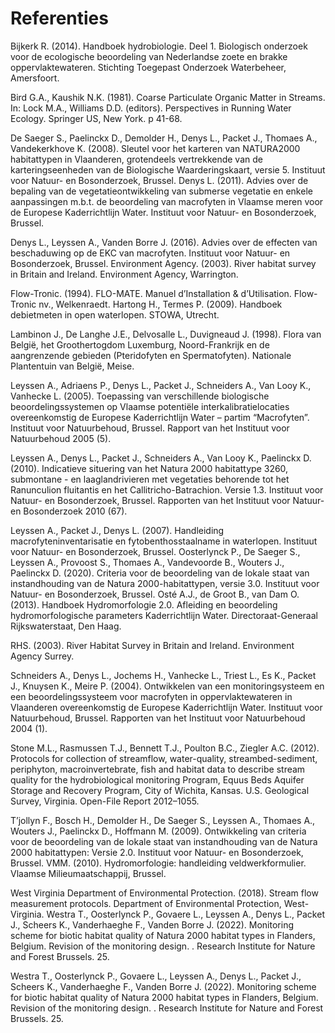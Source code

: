 # Referenties {.unnumbered}

Bijkerk R.
(2014).
Handboek hydrobiologie.
Deel 1.
Biologisch onderzoek voor de ecologische beoordeling van Nederlandse zoete en brakke oppervlaktewateren.
Stichting Toegepast Onderzoek Waterbeheer, Amersfoort.

Bird G.A., Kaushik N.K.
(1981).
Coarse Particulate Organic Matter in Streams.
In: Lock M.A., Williams D.D.
(editors).
Perspectives in Running Water Ecology.
Springer US, New York.
p 41-68.

De Saeger S., Paelinckx D., Demolder H., Denys L., Packet J., Thomaes A., Vandekerkhove K.
(2008).
Sleutel voor het karteren van NATURA2000 habitattypen in Vlaanderen, grotendeels vertrekkende van de karteringseenheden van de Biologische Waarderingskaart, versie 5.
Instituut voor Natuur- en Bosonderzoek, Brussel.
Denys L.
(2011).
Advies over de bepaling van de vegetatieontwikkeling van submerse vegetatie en enkele aanpassingen m.b.t. de beoordeling van macrofyten in Vlaamse meren voor de Europese Kaderrichtlijn Water.
Instituut voor Natuur- en Bosonderzoek, Brussel.

Denys L., Leyssen A., Vanden Borre J.
(2016).
Advies over de effecten van beschaduwing op de EKC van macrofyten.
Instituut voor Natuur- en Bosonderzoek, Brussel.
Environment Agency.
(2003).
River habitat survey in Britain and Ireland.
Environment Agency, Warrington.

Flow-Tronic.
(1994).
FLO-MATE.
Manuel d'Installation & d'Utilisation.
Flow-Tronic nv., Welkenraedt.
Hartong H., Termes P. (2009).
Handboek debietmeten in open waterlopen.
STOWA, Utrecht.

Lambinon J., De Langhe J.E., Delvosalle L., Duvigneaud J.
(1998).
Flora van België, het Groothertogdom Luxemburg, Noord-Frankrijk en de aangrenzende gebieden (Pteridofyten en Spermatofyten).
Nationale Plantentuin van België, Meise.

Leyssen A., Adriaens P., Denys L., Packet J., Schneiders A., Van Looy K., Vanhecke L.
(2005).
Toepassing van verschillende biologische beoordelingssystemen op Vlaamse potentiële interkalibratielocaties overeenkomstig de Europese Kaderrichtlijn Water -- partim "Macrofyten".
Instituut voor Natuurbehoud, Brussel.
Rapport van het Instituut voor Natuurbehoud 2005 (5).

Leyssen A., Denys L., Packet J., Schneiders A., Van Looy K., Paelinckx D.
(2010).
Indicatieve situering van het Natura 2000 habitattype 3260, submontane - en laaglandrivieren met vegetaties behorende tot het Ranunculion fluitantis en het Callitricho-Batrachion.
Versie 1.3.
Instituut voor Natuur- en Bosonderzoek, Brussel.
Rapporten van het Instituut voor Natuur- en Bosonderzoek 2010 (67).

Leyssen A., Packet J., Denys L.
(2007).
Handleiding macrofyteninventarisatie en fytobenthosstaalname in waterlopen.
Instituut voor Natuur- en Bosonderzoek, Brussel.
Oosterlynck P., De Saeger S., Leyssen A., Provoost S., Thomaes A., Vandevoorde B., Wouters J., Paelinckx D.
(2020).
Criteria voor de beoordeling van de lokale staat van instandhouding van de Natura 2000-habitattypen, versie 3.0.
Instituut voor Natuur- en Bosonderzoek, Brussel.
Osté A.J., de Groot B., van Dam O.
(2013).
Handboek Hydromorfologie 2.0.
Afleiding en beoordeling hydromorfologische parameters Kaderrichtlijn Water.
Directoraat-Generaal Rijkswaterstaat, Den Haag.

RHS.
(2003).
River Habitat Survey in Britain and Ireland.
Environment Agency Surrey.

Schneiders A., Denys L., Jochems H., Vanhecke L., Triest L., Es K., Packet J., Knuysen K., Meire P. (2004).
Ontwikkelen van een monitoringsysteem en een beoordelingssysteem voor macrofyten in oppervlaktewateren in Vlaanderen overeenkomstig de Europese Kaderrichtlijn Water.
Instituut voor Natuurbehoud, Brussel.
Rapporten van het Instituut voor Natuurbehoud 2004 (1).

Stone M.L., Rasmussen T.J., Bennett T.J., Poulton B.C., Ziegler A.C.
(2012).
Protocols for collection of streamflow, water-quality, streambed-sediment, periphyton, macroinvertebrate, fish and habitat data to describe stream quality for the hydrobiological monitoring Program, Equus Beds Aquifer Storage and Recovery Program, City of Wichita, Kansas.
U.S. Geological Survey, Virginia.
Open-File Report 2012--1055.

T'jollyn F., Bosch H., Demolder H., De Saeger S., Leyssen A., Thomaes A., Wouters J., Paelinckx D., Hoffmann M.
(2009).
Ontwikkeling van criteria voor de beoordeling van de lokale staat van instandhouding van de Natura 2000 habitattypen: Versie 2.0.
Instituut voor Natuur- en Bosonderzoek, Brussel.
VMM.
(2010).
Hydromorfologie: handleiding veldwerkformulier.
Vlaamse Milieumaatschappij, Brussel.

West Virginia Department of Environmental Protection.
(2018).
Stream flow measurement protocols.
Department of Environmental Protection, West-Virginia.
Westra T., Oosterlynck P., Govaere L., Leyssen A., Denys L., Packet J., Scheers K., Vanderhaeghe F., Vanden Borre J.
(2022).
Monitoring scheme for biotic habitat quality of Natura 2000 habitat types in Flanders, Belgium.
Revision of the monitoring design.
. Research Institute for Nature and Forest Brussels.
25.

Westra T., Oosterlynck P., Govaere L., Leyssen A., Denys L., Packet J., Scheers K., Vanderhaeghe F., Vanden Borre J.
(2022).
Monitoring scheme for biotic habitat quality of Natura 2000 habitat types in Flanders, Belgium.
Revision of the monitoring design.
. Research Institute for Nature and Forest Brussels.
25.

::: {#refs}
:::

```{=html}
<!--
Eventueel opsplitsen in sleutelreferentie en overige referenties.
toevoegen
Bird G.A., Kaushik N.K.
(1981).
Coarse Particulate Organic Matter in Streams.
In: Lock M.A., Williams D.D.
(editors).
Perspectives in Running Water Ecology.
Springer US, New York.
p 41-68.

De Saeger S., Paelinckx D., Demolder H., Denys L., Packet J., Thomaes A., Vandekerkhove K.
(2008).
Sleutel voor het karteren van NATURA2000 habitattypen in Vlaanderen, grotendeels vertrekkende van de karteringseenheden van de Biologische Waarderingskaart, versie 5.
Instituut voor Natuur- en Bosonderzoek, Brussel.

Denys L.
(2011).
Advies over de bepaling van de vegetatieontwikkeling van submerse vegetatie en enkele aanpassingen m.b.t. de beoordeling van macrofyten in Vlaamse meren voor de Europese Kaderrichtlijn Water.
Instituut voor Natuur- en Bosonderzoek, Brussel.

Environment Agency.
(2003).
River habitat survey in Britain and Ireland.
Environment Agency, Warrington.

Lambinon J., De Langhe J.E., Delvosalle L., Duvigneaud J.
(1998).
Flora van België, het Groothertogdom Luxemburg, Noord-Frankrijk en de aangrenzende gebieden (Pteridofyten en Spermatofyten).
Nationale Plantentuin van België, Meise.

Leyssen A., Adriaens P., Denys L., Packet J., Schneiders A., Van Looy K., Vanhecke L.
(2005).
Toepassing van verschillende biologische beoordelingssystemen op Vlaamse potentiële interkalibratielocaties overeenkomstig de Europese Kaderrichtlijn Water -- partim "Macrofyten".
Instituut voor Natuurbehoud, Brussel.

Leyssen A., Denys L., Packet J., Schneiders A., Van Looy K., Paelinckx D.
(2010).
Indicatieve situering van het Natura 2000 habitattype 3260, submontane - en laaglandrivieren met vegetaties behorende tot het *Ranunculion fluitantis* en het *Callitricho-Batrachion*.
Versie 1.3.
Instituut voor Natuur- en Bosonderzoek, Brussel.

Leyssen A., Packet J., Denys L.
(2007).
Handleiding macrofyteninventarisatie en fytobenthosstaalname in waterlopen.
Instituut voor Natuur- en Bosonderzoek, Brussel.

Oosterlynck P., De Saeger S., Leyssen A., Provoost S., Thomaes A., Vandevoorde B., Wouters J., Paelinckx D.
(in voorbereiding).
Criteria voor de beoordeling van de lokale staat van instandhouding van de NATURA 2000-habitattypen, versie 3.0.
Instituut voor Natuur- en Bosonderzoek, Brussel.

RHS.
(2003).
River Habitat Survey in Britain and Ireland.
Environment Agency Surrey.

Schneiders A., Denys L., Jochems H., Vanhecke L., Triest L., Es K., Packet J., Knuysen K., Meire P. (2004).
Ontwikkelen van een monitoringsysteem en een beoordelingssysteem voor macrofyten in oppervlaktewateren in Vlaanderen overeenkomstig de Europese Kaderrichtlijn Water.
Instituut voor Natuurbehoud, Brussel.

T'jollyn F., Bosch H., Demolder H., De Saeger S., Leyssen A., Thomaes A., Wouters J., Paelinckx D., Hoffmann M.
(2009).
Ontwikkeling van criteria voor de beoordeling van de lokale staat van instandhouding van de Natura 2000 habitattypen: Versie 2.0.
Instituut voor Natuur- en Bosonderzoek, Brussel.

VMM.
(2010).
Hydromorfologie: handleiding veldwerkformulier.
Vlaamse Milieumaatschappij, Brussel.

Westra T., Oosterlynck P., Van Calster H., Paelinckx D., Denys L., Leyssen A., Packet J., Onkelinx T., Louette G., Waterinckx M., Quataert P. (2014).
Monitoring Natura 2000 - habitats.
Meetnet habitatkwaliteit.
Instituut voor Natuur- en Bosonderzoek, Brussel.
INBO.R.2014.1414229.
-->
```
